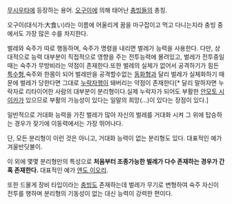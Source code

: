 [[무시우타]]에 등장하는 용어. [[오구이]]에 의해 태어난 [[충빙]]들의 총칭. 

오구이(대식가:大食い)라는 이름에 어울리게 꿈을 마구잡이고 먹고 다니는지라 충빙 중에서도 가장 많은 수를 차지한다. 

벌레와 숙주가 따로 행동하며, 숙주가 명령을 내리면 벌레가 능력을 사용한다.
다만, 상대적으로 능력 대부분이 직접적으로 영향을 주는 전투능력에 몰려있고, 벌레가 전투중일때는 숙주가 무방비라는 약점이 존재한다.또한 벌레의 실체가 없어서 공격하기가 힘든 [[특수형]],숙주와 한몸이 되어 벌레만을 공격할수없는 [[동화형]]과 달리 벌레가 실체화하기 때문에 벌레가 당한다면 그대로 [[누락자]]행이 돼버리는 약점이 존재한다[* 달리 말하자면 누락자로 리타이어한 사람의 대부분이 분리형이다.실제 누락자가 되어도 부활한 [[안모토 시이카]]가 있으므로 부활의 가능성이 있다는 일말의 희망(...)이 있다는 장점이 있다.]

일반적으로 거대화 능력을 가진 벌레가 많아 자신의 벌레를 거대화 시켜 그 위에 탑승하는 경우가 잦기에 이동력에서는 가장 뛰어나다. 

단, 모든 분리형이 이런 것은 아니고, 거대화 능력이 없는 분리형도 있다.
대표적인 예가 겨울반딧불이.


이 외에 몇몇 분리형만의 특성으로 '''처음부터 조종가능한 벌레가 다수 존재하는 경우가 간혹 존재한다.''' 대표적인 예가 [[엔도 이오리]]. 

또한 드물게 장비 타입이라는 [[충빙]]도 존재하는데 벌레가 무기로 변형하여 숙주 자신이 전투를 행하며 분리형의 기동성이 없는 대신 능력이 강력한 편이다.
